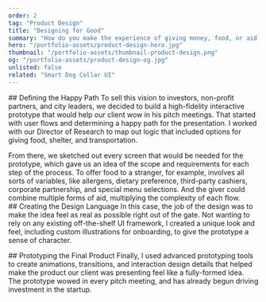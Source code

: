 ```yaml
---
order: 2
tag: "Product Design"
title: "Designing for Good"
summary: "How do you make the experience of giving money, food, or aid to a stranger a more effective experience for everyone involved? A Simple Focus client who had worked with Memphis’ unhoused population for years asked us to help him solve that problem."
hero: "/portfolio-assets/product-design-hero.jpg"
thumbnail: "/portfolio-assets/thumbnail-product-design.png"
og: "/portfolio-assets/product-design-og.jpg"
unlisted: false
related: "Smart Dog Collar UI"
---
```



<ProblemStatement
  label
  headline="When you’re faced with someone asking for help, the encounter can be stressful. You want to provide assistance, but a few dollars cash isn’t always the most effective solution."
  content="The problems facing our asset-deprived population are complex, and solving them is politically fraught. We narrowed our focus to the precise moment that you, the 'helper,' choose to give aid to someone on the street. Using your phone, you can tap into a network of rideshare apps, food delivery services, and local shelters to provide more worthwhile support in just a few taps."
/>

<div className="caseStudyText">
  ## Defining the Happy Path
  To sell this vision to investors, non-profit partners, and city leaders, we decided to build a high-fidelity interactive prototype that would help our client wow in his pitch meetings. That started with user flows and determining a happy path for the presentation. I worked with our Director of Research to map out logic that included options for giving food, shelter, and transportation.
</div>


<div className="caseStudyFigure">
  <Figure
    type="image"
    src="/portfolio-assets/product-design-1.png"
    alt="A user flow diagram."
    width={1000}
    height={400}
    quality={100}
  />
</div>

<div className="caseStudyText">
  From there, we sketched out every screen that would be needed for the prototype, which gave us an idea of the scope and requirements for each step of the process. To offer food to a stranger, for example, involves all sorts of variables, like allergens, dietary preference, third-party cashiers, corporate partnership, and special menu selections. And the giver could combine multiple forms of aid, multiplying the complexity of each flow.
</div>


<div className="caseStudyText">
  ## Creating the Design Language
  In this case, the job of the design was to make the idea feel as real as possible right out of the gate. Not wanting to rely on any existing off-the-shelf UI framework, I created a unique look and feel, including custom illustrations for onboarding, to give the prototype a sense of character.
</div>

<div className="caseStudyFigure">
  <Figure
    type="image"
    src="/portfolio-assets/product-design-3.jpg"
    alt="A collage of the design elements of helper."
    width={800}
    height={600}
    quality={100}
  />
</div>

<div className="caseStudyText">
  ## Prototyping the Final Product
  Finally, I used advanced prototyping tools to create animations, transitions, and interaction design details that helped make the product our client was presenting feel like a fully-formed idea. The prototype wowed in every pitch meeting, and has already begun driving investment in the startup.
</div>

<div className="caseStudyFigure">
  <Figure
    type="video"
    src="/portfolio-assets/product-design-4.mp4"
    width={800}
    height={600}
    ambient
  />
</div>
